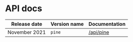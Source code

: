 # API docs

|Release date |Version name|Documentation|
|-------------|------------|-------------|
|November 2021|`pine`      | [/api/pine](/api/pine)